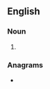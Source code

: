 ==English==

===Noun===
{{en-noun|-}}

# {{alternative spelling of|acacin|lang=en}}

===Anagrams===
* {{l|en|cacaine}}